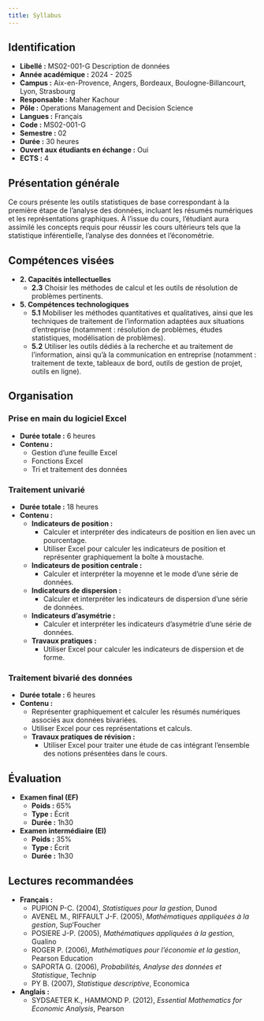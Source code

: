```yaml
---
title: Syllabus
---
```


## Identification

- **Libellé :** MS02-001-G Description de données
- **Année académique :** 2024 - 2025
- **Campus :** Aix-en-Provence, Angers, Bordeaux, Boulogne-Billancourt, Lyon, Strasbourg
- **Responsable :** Maher Kachour
- **Pôle :** Operations Management and Decision Science
- **Langues :** Français
- **Code :** MS02-001-G
- **Semestre :** 02
- **Durée :** 30 heures
- **Ouvert aux étudiants en échange :** Oui
- **ECTS :** 4

## Présentation générale

Ce cours présente les outils statistiques de base correspondant à la première étape de l’analyse des données, incluant les résumés numériques et les représentations graphiques. À l'issue du cours, l'étudiant aura assimilé les concepts requis pour réussir les cours ultérieurs tels que la statistique inférentielle, l'analyse des données et l'économétrie.

## Compétences visées

- **2. Capacités intellectuelles**
  - **2.3** Choisir les méthodes de calcul et les outils de résolution de problèmes pertinents.

- **5. Compétences technologiques**
  - **5.1** Mobiliser les méthodes quantitatives et qualitatives, ainsi que les techniques de traitement de l’information adaptées aux situations d’entreprise (notamment : résolution de problèmes, études statistiques, modélisation de problèmes).
  - **5.2** Utiliser les outils dédiés à la recherche et au traitement de l’information, ainsi qu’à la communication en entreprise (notamment : traitement de texte, tableaux de bord, outils de gestion de projet, outils en ligne).

## Organisation

### Prise en main du logiciel Excel

- **Durée totale :** 6 heures
- **Contenu :**
  - Gestion d'une feuille Excel
  - Fonctions Excel
  - Tri et traitement des données

### Traitement univarié

- **Durée totale :** 18 heures
- **Contenu :**
  - **Indicateurs de position :**
    - Calculer et interpréter des indicateurs de position en lien avec un pourcentage.
    - Utiliser Excel pour calculer les indicateurs de position et représenter graphiquement la boîte à moustache.
  - **Indicateurs de position centrale :**
    - Calculer et interpréter la moyenne et le mode d’une série de données.
  - **Indicateurs de dispersion :**
    - Calculer et interpréter les indicateurs de dispersion d’une série de données.
  - **Indicateurs d’asymétrie :**
    - Calculer et interpréter les indicateurs d’asymétrie d’une série de données.
  - **Travaux pratiques :**
    - Utiliser Excel pour calculer les indicateurs de dispersion et de forme.

### Traitement bivarié des données

- **Durée totale :** 6 heures
- **Contenu :**
  - Représenter graphiquement et calculer les résumés numériques associés aux données bivariées.
  - Utiliser Excel pour ces représentations et calculs.
  - **Travaux pratiques de révision :**
    - Utiliser Excel pour traiter une étude de cas intégrant l’ensemble des notions présentées dans le cours.

## Évaluation

- **Examen final (EF)**
  - **Poids :** 65%
  - **Type :** Écrit
  - **Durée :** 1h30
- **Examen intermédiaire (EI)**
  - **Poids :** 35%
  - **Type :** Écrit
  - **Durée :** 1h30

## Lectures recommandées

- **Français :**
  - PUPION P-C. (2004), *Statistiques pour la gestion*, Dunod
  - AVENEL M., RIFFAULT J-F. (2005), *Mathématiques appliquées à la gestion*, Sup’Foucher
  - POSIERE J-P. (2005), *Mathématiques appliquées à la gestion*, Gualino
  - ROGER P. (2006), *Mathématiques pour l'économie et la gestion*, Pearson Education
  - SAPORTA G. (2006), *Probabilités, Analyse des données et Statistique*, Technip
  - PY B. (2007), *Statistique descriptive*, Economica
- **Anglais :**
  - SYDSAETER K., HAMMOND P. (2012), *Essential Mathematics for Economic Analysis*, Pearson
